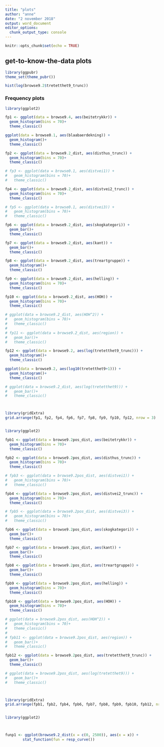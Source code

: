 ```yaml
---
title: "plots"
author: "anne"
date: "2 november 2018"
output: word_document
editor_options: 
  chunk_output_type: console
---
```


```r
knitr::opts_chunk$set(echo = TRUE)
```



## get-to-know-the-data plots


```r
library(ggpubr)
theme_set(theme_pubr())
```


```r
hist(log(browse9.2$tretetthet9_trunc))
```


### Frequency plots

```r
library(ggplot2)

fp1 <- ggplot(data = browse9.4, aes(beitetrykkr)) +
  geom_histogram(bins = 70)+
  theme_classic()

ggplot(data = browse0.1, aes(blaabaerdekning)) +
  geom_histogram()+
  theme_classic()

fp2 <- ggplot(data = browse9.2_dist, aes(disthus_trunc)) +
  geom_histogram(bins = 70)+
  theme_classic()

# fp3 <- ggplot(data = browse0.1, aes(distvei1)) +
#   geom_histogram(bins = 70)+
#   theme_classic()

fp4 <- ggplot(data = browse9.2_dist, aes(distvei2_trunc)) +
  geom_histogram(bins = 70)+
  theme_classic()

# fp5 <- ggplot(data = browse0.1, aes(distvei3)) +
#   geom_histogram(bins = 70)+
#   theme_classic()

fp6 <- ggplot(data = browse9.2_dist, aes(skogkategori)) +
  geom_bar()+
  theme_classic()

fp7 <- ggplot(data = browse9.2_dist, aes(kant)) +
  geom_bar()+
  theme_classic()

fp8 <- ggplot(data = browse9.2_dist, aes(treartgruppe)) +
  geom_histogram()+
  theme_classic()

fp9 <- ggplot(data = browse9.2_dist, aes(helling)) +
  geom_histogram(bins = 70)+
  theme_classic()

fp10 <- ggplot(data = browse9.2_dist, aes(HOH)) +
  geom_histogram(bins = 70)+
  theme_classic()

# ggplot(data = browse9.2_dist, aes(HOH^2)) +
#   geom_histogram(bins = 70)+
#   theme_classic()
# 
# fp11 <- ggplot(data = browse9.2_dist, aes(region)) +
#   geom_bar()+
#   theme_classic()

fp12 <- ggplot(data = browse9.2, aes(log(tretetthet9_trunc))) +
  geom_histogram()+
  theme_classic()

ggplot(data = browse9.2, aes(log10(tretetthet9+1))) +
  geom_histogram()+
  theme_classic()

# ggplot(data = browse9.2_dist, aes(log(tretetthet9))) +
#   geom_bar()+
#   theme_classic()



library(gridExtra)
grid.arrange(fp1, fp2, fp4, fp6, fp7, fp8, fp9, fp10, fp12, nrow = 3)



```

```r
library(ggplot2)

fpb1 <- ggplot(data = browse9.2pos_dist, aes(beitetrykkr)) +
  geom_histogram(bins = 70)+
  theme_classic()

fpb2 <- ggplot(data = browse9.2pos_dist, aes(disthus_trunc)) +
  geom_histogram(bins = 70)+
  theme_classic()

# fpb3 <- ggplot(data = browse9.2pos_dist, aes(distvei1)) +
#   geom_histogram(bins = 70)+
#   theme_classic()

fpb4 <- ggplot(data = browse9.2pos_dist, aes(distvei2_trunc)) +
  geom_histogram(bins = 70)+
  theme_classic()

# fpb5 <- ggplot(data = browse9.2pos_dist, aes(distvei3)) +
#   geom_histogram(bins = 70)+
#   theme_classic()

fpb6 <- ggplot(data = browse9.2pos_dist, aes(skogkategori)) +
  geom_bar()+
  theme_classic()

fpb7 <- ggplot(data = browse9.2pos_dist, aes(kant)) +
  geom_bar()+
  theme_classic()

fpb8 <- ggplot(data = browse9.2pos_dist, aes(treartgruppe)) +
  geom_bar()+
  theme_classic()

fpb9 <- ggplot(data = browse9.2pos_dist, aes(helling)) +
  geom_histogram(bins = 70)+
  theme_classic()

fpb10 <- ggplot(data = browse9.2pos_dist, aes(HOH)) +
  geom_histogram(bins = 70)+
  theme_classic()

# ggplot(data = browse9.2pos_dist, aes(HOH^2)) +
#   geom_histogram(bins = 70)+
#   theme_classic()
# 
# fpb11 <- ggplot(data = browse9.2pos_dist, aes(region)) +
#   geom_bar()+
#   theme_classic()

fpb12 <- ggplot(data = browse9.2pos_dist, aes(tretetthet9_trunc)) +
  geom_bar()+
  theme_classic()

# ggplot(data = browse9.2pos_dist, aes(log(tretetthet9))) +
#   geom_bar()+
#   theme_classic()



library(gridExtra)
grid.arrange(fpb1, fpb2, fpb4, fpb6, fpb7, fpb8, fpb9, fpb10, fpb12, nrow = 3)



```



```r
library(ggplot2)



funp1 <- ggplot(browse9.2_dist(x = c(0, 2500)), aes(x = x)) +
        stat_function(fun = resp_curve())
```
















